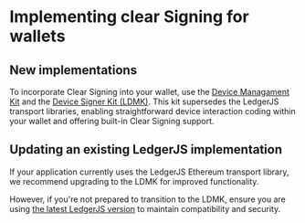 # Implementing clear Signing for wallets

## New implementations

To incorporate Clear Signing into your wallet, use the [Device Managament Kit](../device-interaction/getting-started) and the [Device Signer Kit (LDMK)](../device-interaction/integration/ldmk/how_to_use_a_signer). 
This kit supersedes the LedgerJS transport libraries, enabling straightforward device interaction coding within your wallet and offering built-in Clear Signing support.

## Updating an existing LedgerJS implementation

If your application currently uses the LedgerJS Ethereum transport library, we recommend upgrading to the LDMK for improved functionality. 

However, if you're not prepared to transition to the LDMK, ensure you are using [the latest LedgerJS version](https://github.com/LedgerHQ/ledger-live/tree/b2163a6eaafd46390d4a14bad8e62fcc10454c05/libs/ledgerjs/packages/hw-app-eth) to maintain compatibility and security.